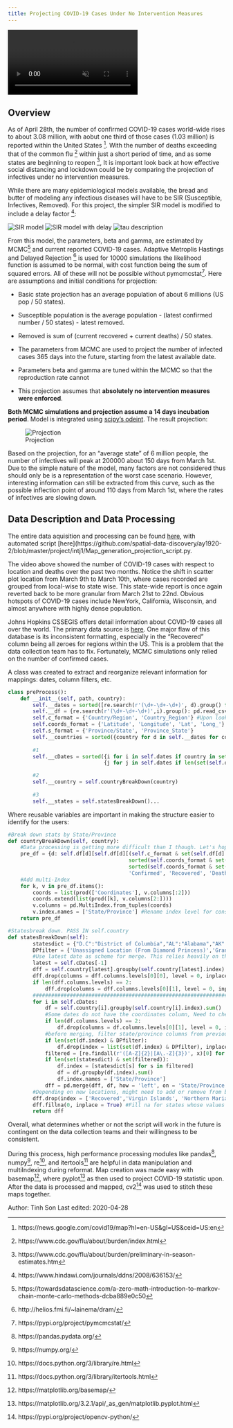 ```yaml
---
title: Projecting COVID-19 Cases Under No Intervention Measures
---
```


<!----Map------>
<div class = "video-wrapper">
  <video id = "scaledvideo" controls preload = "true" autoplay loop muted>
    <source src= '' type = "video/avi" >
  </video>
</div>


<!----Overview--->
## Overview

As of April 28th, the number of confirmed COVID-19 cases world-wide rises to about 3.08 million, with aobut one third of those cases (1.03 million) is reported within the United States [^COVID]. 
With the number of deaths exceeding that of the common flu [^FLU] within just a short period of time, and as some states are beginning to reopen [^REOPEN], It is important look back at how effective social distancing and lockdown could be by comparing the projection of infectives under no intervention measures. 

While there are many epidemiological models available, the bread and butter of modeling any infectious diseases will have to be SIR (Susceptible, Infectives, Removed). For this project, the simpler SIR model is modified to include a delay factor [^SIR]:

![SIR model](link1)
![SIR model with delay](link2)
![tau description](link3)

From this model, the parameters, beta and gamma, are estimated by MCMC[^MCMC] and current reported COVID-19 cases. Adaptive Metroplis Hastings and Delayed Rejection [^DRAM] is used for 10000 simulations the likelihood function is assumed to be normal, with cost function being the sum of squared errors. All of these will not be possible without pymcmcstat[^PYMCMCSTAT]. Here are assumptions and initial conditions for projection:

- Basic state projection has an average population of about 6 millions (US pop / 50 states).

- Susceptible population is the average population - (latest confirmed number  / 50 states) - latest removed. 

- Removed is sum of (current recovered + current deaths) / 50 states.

- The parameters from MCMC are used to project the number of infected cases 365 days into the future, starting from the latest available date. 

- Parameters beta and gamma are tuned within the MCMC so that the reproduction rate cannot 

- This projection assumes that **absolutely no intervention measures were enforced**.

**Both MCMC simulations and projection assume a 14 days incubation period**. Model is integrated using [scipy's odeint](https://docs.scipy.org/doc/scipy/reference/generated/scipy.integrate.odeint.html). The result projection:

![Projection](FinalProjection)

Based on the projection, for an "average state" of 6 million people, the number of infectives will peak at
200000 about 150 days from March 1st. Due to the simple nature of the model, many factors are not considered thus should only be is a representation of the worst case scenario. However, interesting information can still be extracted from this curve, such as the possible inflection point of around 110 days from March 1st, where the rates of infectives are slowing down.   

<!-----Data Description---->
## Data Description and Data Processing

The entire data aquisition and processing can be found [here](https://github.com/spatial-data-discovery/ay1920-2/blob/master/project/intj1/process.ipynb), with automated script [here](https://github.com/spatial-data-discovery/ay1920-2/blob/master/project/intj1/Map_generation_projection_script.py.

The video above showed the number of COVID-19 cases with respect to location and deaths over the past two months. Notice the shift in scatter plot location from March 9th to March 10th, where cases recorded are grouped from local-wise to state wise. This state-wide report is once again reverted back to be more granular from March 21st to 22nd. Obvious hotspots of COVID-19 cases include NewYork, California, Wisconsin, and almost anywhere with highly dense population. 

Johns Hopkins CSSEGIS offers detail information about COVID-19 cases all over the world. The primary data source is [here](https://github.com/CSSEGISandData/COVID-19/tree/master/csse_covid_19_data/csse_covid_19_daily_reports). One major flaw of this database is its inconsistent formatting, especially in the "Recovered" column being all zeroes for regions within the US. This is a problem that the data collection team has to fix. Fortunately, MCMC simulations only relied on the number of confirmed cases. 

A class was created to extract and reorganize relevant information for mappings: dates, column filters, etc.

```python
class preProcess():
    def __init__(self, path, country):
        self.__dates = sorted([re.search(r'(\d+-\d+-\d+)', d).group() for d in glob.glob(os.path.join(path, "*.csv"))])
        self.__df = {re.search(r'(\d+-\d+-\d+)',i).group(): pd.read_csv(i) for i in glob.glob(os.path.join(path, "*.csv"))}
        self.c_format = {'Country/Region', 'Country_Region'} #Upon looking at csv formats, I realized there are inconsistencies in keys. This should fix it.
        self.coords_format = {'Latitude', 'Longitude', 'Lat', 'Long_'}
        self.s_format = {'Province/State', 'Province_State'}
        self.__countries = sorted({country for d in self.__dates for country in self.__df[d][(self.c_format & set(self.__df[d].columns)).pop()]})
        
        #1
        self.__cDates = sorted({i for i in self.dates if country in set(self.df[i][(self.c_format & set(self.df[i].columns)).pop()])} &
                               {j for j in self.dates if len(set(self.df[j][(self.coords_format & set(self.df[j].columns))]))})

        #2
        self.__country = self.countryBreakDown(country)
        
        #3 
        self.__states = self.statesBreakDown()...        
```
Where reusable variables are important in making the structure easier to identify for the users:

```python
#Break down stats by State/Province
def countryBreakDown(self, country):
    #Data processing is getting more difficult than I though. Let's hope that they stop changing the data format as the day goes on.
    pre_df = {d: self.df[d][self.df[d][(self.c_format & set(self.df[d].columns)).pop()] == country][[(self.s_format & set(self.df[d].columns)).pop(), 
                                       sorted(self.coords_format & set(self.df[d].columns))[-1],
                                       sorted(self.coords_format & set(self.df[d].columns))[0], 
                                       'Confirmed', 'Recovered', 'Deaths']].set_index((self.s_format & set(self.df[d].columns)).pop()) for d in self.cDates}
    #Add multi-Index
    for k, v in pre_df.items():
        coords = list(prod(['Coordinates'], v.columns[:2]))
        coords.extend(list(prod([k], v.columns[2:])))
        v.columns = pd.MultiIndex.from_tuples(coords)
        v.index.names = ['State/Province'] #Rename index level for consistency
    return pre_df

#Statesbreak down. PASS IN self.country
def statesBreakDown(self):
        statesdict = {"D.C":"District of Columbia","AL":"Alabama","AK":"Alaska","AZ":"Arizona","AR":"Arkansas","CA":"California","CO":"Colorado","CT":"Connecticut","DE":"Delaware","FL":"Florida","GA":"Georgia","HI":"Hawaii","ID":"Idaho","IL":"Illinois","IN":"Indiana","IA":"Iowa","KS":"Kansas","KY":"Kentucky","LA":"Louisiana","ME":"Maine","MD":"Maryland","MA":"Massachusetts","MI":"Michigan","MN":"Minnesota","MS":"Mississippi","MO":"Missouri","MT":"Montana","NE":"Nebraska","NV":"Nevada","NH":"New Hampshire","NJ":"New Jersey","NM":"New Mexico","NY":"New York","NC":"North Carolina","ND":"North Dakota","OH":"Ohio","OK":"Oklahoma","OR":"Oregon","PA":"Pennsylvania","RI":"Rhode Island","SC":"South Carolina","SD":"South Dakota","TN":"Tennessee","TX":"Texas","UT":"Utah","VT":"Vermont","VA":"Virginia","WA":"Washington","WV":"West Virginia","WI":"Wisconsin","WY":"Wyoming"}
        DPfilter = {'Unassigned Location (From Diamond Princess)','Grand Princess Cruise Ship'} 
        #Use latest date as scheme for merge. This relies heavily on the latest date contains coords
        latest = self.cDates[-1]
        dff = self.country[latest].groupby(self.country[latest].index).sum()
        dff.drop(columns = dff.columns.levels[0][0], level = 0, inplace = True) #Drop the date columns, so all we have now are the states
        if len(dff.columns.levels) == 2:
            dff.drop(columns = dff.columns.levels[0][1], level = 0, inplace = True) #DROPPING COORDINATES TOO. COMMENT IF NEEDED
        #####################################################################
        for i in self.cDates:
            df = self.country[i].groupby(self.country[i].index).sum()
            #Some dates do not have the coordinates column, Need to check length of level 0 multiIndex
            if len(df.columns.levels) == 2:
                df.drop(columns = df.columns.levels[0][1], level = 0, inplace = True)
            #before merging, filter state/province columns from previous dates
            if len(set(df.index) & DPfilter):
                df.drop(index = list(set(df.index) & DPfilter), inplace = True)
            filtered = [re.findall(r'([A-Z]{2}|[A\.-Z]{3})', x)[0] for x in df.index if len(re.findall(r'([A-Z]{2}|[A\.-Z]{3})', x)) == 1] 
            if len(set(statesdict) & set(filtered)):
                df.index = [statesdict[s] for s in filtered]
                df = df.groupby(df.index).sum()
                df.index.names = ['State/Province']
            dff = pd.merge(dff, df, how = 'left', on = 'State/Province')
        #Depending on new locations, might need to add or remove from below
        dff.drop(index = ['Recovered','Virgin Islands', 'Northern Mariana Islands', 'Grand Princess', 'Diamond Princess', 'Puerto Rico'], inplace = True)
        dff.fillna(0, inplace = True) #Fill na for states whose values don't exist from previous dates
        return dff 
```
Overall, what determines whether or not the script will work in the future is contingent on the data collection teams and their willingness to be consistent.

During this process, high performance processing modules like pandas[^PD], numpy[^NP], re[^RE], and itertools[^ITER] are helpful in data manipulation and multiIndexing during reformat. Map creation was made easy with basemap[^BASEMAP], where pyplot[^PLT] as then used to project COVID-19 statistic upon. After the data is processed and mapped, cv2[^CV] was used to stitch these maps together. 


<div class = "credit-line">
Author: Tinh Son
Last edited: 2020-04-28
</div>

[^COVID]: https://news.google.com/covid19/map?hl=en-US&gl=US&ceid=US:en
[^FLU]: https://www.cdc.gov/flu/about/burden/index.html
[^REOPEN]: https://www.cdc.gov/flu/about/burden/preliminary-in-season-estimates.htm
[^SIR]: https://www.hindawi.com/journals/ddns/2008/636153/
[^MCMC]: https://towardsdatascience.com/a-zero-math-introduction-to-markov-chain-monte-carlo-methods-dcba889e0c50
[^DRAM]: http://helios.fmi.fi/~lainema/dram/
[^PYMCMCSTAT]: https://pypi.org/project/pymcmcstat/
[^PD]: https://pandas.pydata.org/
[^NP]: https://numpy.org/
[^RE]: https://docs.python.org/3/library/re.html
[^ITER]: https://docs.python.org/3/library/itertools.html
[^BASEMAP]: https://matplotlib.org/basemap/
[^PLT]: https://matplotlib.org/3.2.1/api/_as_gen/matplotlib.pyplot.html
[^CV]: https://pypi.org/project/opencv-python/
